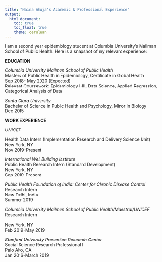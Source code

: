 ```yaml
---
title: "Naina Ahuja's Academic & Professional Experience"
output: 
  html_document:
    toc: true
    toc_float: true
    theme: cerulean
---
```


I am a second year epidemiology student at Columbia University's Mailman School of Public Health. Here is a snapshot of my relevant experience:

**EDUCATION** 

*Columbia University Mailman School of Public Health*		
Masters of Public Health in Epidemiology, Certificate in Global Health
<br>
Sep 2018- May 2020 (Expected)
<br>
Relevant Coursework: Epidemiology I-III, Data Science, Applied Regression, Categorical Analysis of Data

*Santa Clara University*
<br>
Bachelor of Science in Public Health and Psychology, Minor in Biology 
<br>
Dec 2015	

**WORK EXPERIENCE**

*UNICEF*

Health Data Intern (Implementation Research and Delivery Science Unit)			        
New York, NY
<br>
Nov 2019-Present

*International Well Building Institute* 
<br>
Public Health Research Intern (Standard Development)	
New York, NY
<br>
Sep 2019-Present
 	
*Public Health Foundation of India: Center for Chronic Disease Control*
<br>
Research Intern	
<br>
New Delhi, India
<br>
Summer 2019

*Columbia University Mailman School of Public Health/Maestral/UNICEF*
<br>
Research Intern		
<br>
New York, NY
<br>
Feb 2019-May 2019

*Stanford University Prevention Research Center* 
<br>
Social Science Research Professional I
<br>
Palo Alto, CA
<br>
Jan 2016-March 2019          	               





